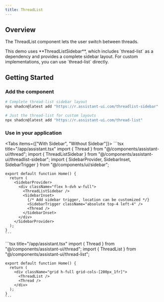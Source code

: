 ```yaml
---
title: ThreadList
---
```



## Overview

The ThreadList component lets the user switch between threads.

<ThreadListSample />

<Callout>
This demo uses **ThreadListSidebar**, which includes `thread-list` as a dependency and provides a complete sidebar layout. For custom implementations, you can use `thread-list` directly.
</Callout>

## Getting Started

<Steps>
  <Step>

### Add the component

```sh
# Complete thread-list sidebar layout
npx shadcn@latest add "https://r.assistant-ui.com/threadlist-sidebar"

# Just the thread-list for custom layouts
npx shadcn@latest add "https://r.assistant-ui.com/thread-list"
```

  </Step>
  <Step>

### Use in your application

<Tabs items={["With Sidebar", "Without Sidebar"]}>
  <Tab value="With Sidebar">
    ```tsx title="/app/assistant.tsx"
    import { Thread } from "@/components/assistant-ui/thread";
    import { ThreadListSidebar } from "@/components/assistant-ui/threadlist-sidebar";
    import { 
      SidebarProvider, 
      SidebarInset,
      SidebarTrigger 
    } from "@/components/ui/sidebar";

    export default function Home() {
      return (
        <SidebarProvider>
          <div className="flex h-dvh w-full">
            <ThreadListSidebar />
            <SidebarInset>
              {/* Add sidebar trigger, location can be customized */}
              <SidebarTrigger className="absolute top-4 left-4" />
              <Thread />
            </SidebarInset>
          </div>
        </SidebarProvider>
      );
    }
    ```
  </Tab>
  <Tab value="Without Sidebar">
    ```tsx title="/app/assistant.tsx"
    import { Thread } from "@/components/assistant-ui/thread";
    import { ThreadList } from "@/components/assistant-ui/thread-list";

    export default function Home() {
      return (
        <div className="grid h-full grid-cols-[200px_1fr]">
          <ThreadList />
          <Thread />
        </div>
      );
    }
    ```
  </Tab>
</Tabs>

  </Step>
</Steps>



